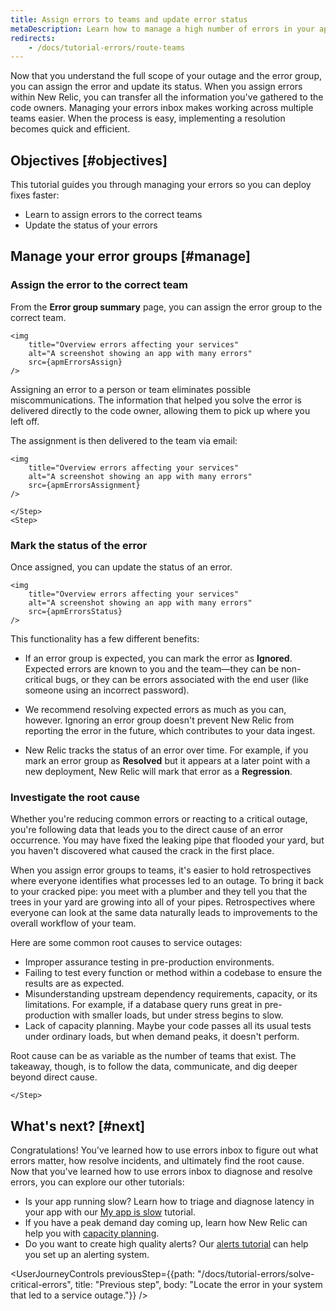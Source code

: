 ```yaml
---
title: Assign errors to teams and update error status
metaDescription: Learn how to manage a high number of errors in your app.   
redirects:
    - /docs/tutorial-errors/route-teams 
---
```






Now that you understand the full scope of your outage and the error group, you can assign the error and update its status. When you assign errors within New Relic, you can transfer all the information you've gathered to the code owners. Managing your errors inbox makes working across multiple teams easier. When the process is easy, implementing a resolution becomes quick and efficient. 

## Objectives [#objectives]

This tutorial guides you through managing your errors so you can deploy fixes faster:

* Learn to assign errors to the correct teams
* Update the status of your errors

## Manage your error groups [#manage]

<Steps>
    <Step>

### Assign the error to the correct team
        
From the **Error group summary** page, you can assign the error group to the correct team. 

    <img
        title="Overview errors affecting your services"
        alt="A screenshot showing an app with many errors"
        src={apmErrorsAssign}
    />  

Assigning an error to a person or team eliminates possible miscommunications. The information that helped you solve the error is delivered directly to the code owner, allowing them to pick up where you left off. 

The assignment is then delivered to the team via email:

    <img
        title="Overview errors affecting your services"
        alt="A screenshot showing an app with many errors"
        src={apmErrorsAssignment}
    />  

    </Step>
    <Step>

### Mark the status of the error 

Once assigned, you can update the status of an error. 

    <img
        title="Overview errors affecting your services"
        alt="A screenshot showing an app with many errors"
        src={apmErrorsStatus}
    />  

This functionality has a few different benefits:

* If an error group is expected, you can mark the error as **Ignored**. Expected errors are known to you and the team—they can be non-critical bugs, or they can be errors associated with the end user (like someone using an incorrect password). 
* We recommend resolving expected errors as much as you can, however. Ignoring an error group doesn't prevent New Relic from reporting the error in the future, which contributes to your data ingest. 
* New Relic tracks the status of an error over time. For example, if you mark an error group as **Resolved** but it appears at a later point with a new deployment, New Relic will mark that error as a **Regression**.


    </Step>
    <Step>

### Investigate the root cause

Whether you're reducing common errors or reacting to a critical outage, you're following data that leads you to the direct cause of an error occurrence. You may have fixed the leaking pipe that flooded your yard, but you haven't discovered what caused the crack in the first place. 

When you assign error groups to teams, it's easier to hold retrospectives where everyone identifies what processes led to an outage. To bring it back to your cracked pipe: you meet with a plumber and they tell you that the trees in your yard are growing into all of your pipes. Retrospectives where everyone can look at the same data naturally leads to improvements to the overall workflow of your team. 

Here are some common root causes to service outages:

* Improper assurance testing in pre-production environments. 
* Failing to test every function or method within a codebase to ensure the results are as expected.
* Misunderstanding upstream dependency requirements, capacity, or its limitations. For example, if a database query runs great in pre-production with smaller loads, but under stress begins to slow. 
* Lack of capacity planning. Maybe your code passes all its usual tests under ordinary loads, but when demand peaks, it doesn't perform. 

Root cause can be as variable as the number of teams that exist. The takeaway, though, is to follow the data, communicate, and dig deeper beyond direct cause. 

    </Step>
</Steps>

## What's next? [#next]

Congratulations! You've learned how to use errors inbox to figure out what errors matter, how resolve incidents, and ultimately find the root cause. Now that you've learned how to use errors inbox to diagnose and resolve errors, you can explore our other tutorials:

* Is your app running slow? Learn how to triage and diagnose latency in your app with our [My app is slow](docs/tutorial-app-slow/root-causes) tutorial.
* If you have a peak demand day coming up, learn how New Relic can help you with [capacity planning](/docs/tutorial-peak-demand/get-started).
* Do you want to create high quality alerts? Our [alerts tutorial](/docs/tutorial-create-alerts/create-new-relic-alerts/) can help you set up an alerting system.  

<UserJourneyControls
    previousStep={{path: "/docs/tutorial-errors/solve-critical-errors", title: "Previous step", body: "Locate the error in your system that led to a service outage."}}
/>
